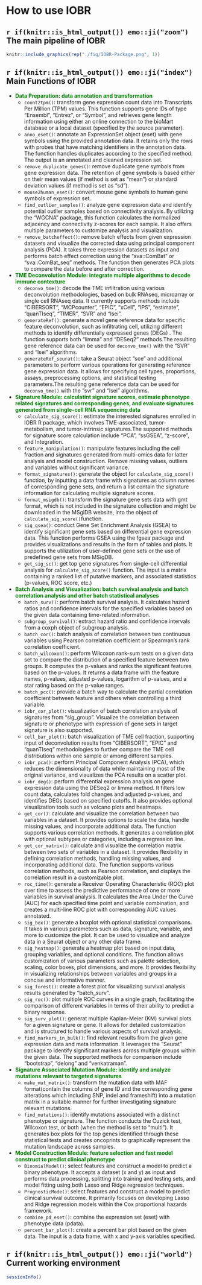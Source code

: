 
# **How to use IOBR**

## `r if(knitr::is_html_output()) emo::ji("zoom")` The main pipeline of IOBR

```r
knitr::include_graphics(rep("./fig/IOBR-Package.png", 1))
```

## `r if(knitr::is_html_output()) emo::ji("index")` Main Functions of IOBR

* <div style="color:green">**Data Preparation: data annotation and transformation**</div> 
   * `count2tpm()`: transform gene expression count data into Transcripts Per Million (TPM) values. This function supports gene IDs of type "Ensembl", "Entrez", or "Symbol", and retrieves gene length information using either an online connection to the bioMart database or a local dataset (specified by the source parameter).
   * `anno_eset()`: annotate an ExpressionSet object (eset) with gene symbols using the provided annotation data.  It retains only the rows with probes that have matching identifiers in the annotation data. The function handles duplicates according to the specified method. The output is an annotated and cleaned expression set.
   * `remove_duplicate_genes()`: remove duplicate gene symbols from gene expression data. The retention of gene symbols is based either on their mean values (if method is set as "mean") or standard deviation values (if method is set as "sd").
   * `mouse2human_eset()`: convert mouse gene symbols to human gene symbols of expression set.
   * `find_outlier_samples()`: analyze gene expression data and identify potential outlier samples based on connectivity analysis. By utilizing the "WGCNA" package, this function calculates the normalized adjacency and connectivity z-scores for each sample. It also offers multiple parameters to customize analysis and visualization.
   * `remove_batcheffect()`: remove batch effects from given expression datasets and visualize the corrected data using principal component analysis (PCA). It takes three expression datasets as input and performs batch effect correction using the "sva::ComBat" or "sva::ComBat_seq" methods. The function then generates PCA plots to compare the data before and after correction.
   </br>

* <div style="color:green">**TME Deconvolution Module: integrate multiple algorithms to decode immune contexture**</div> 
   * `deconvo_tme()`: decode the TME infiltration using various deconvolution methodologies, based on bulk RNAseq, microarray or single cell RNAseq data. It currently supports methods include "CIBERSORT", "MCPcounter", "EPIC", "xCell", "IPS", "estimate", "quanTIseq", "TIMER", "SVR" and "lsei".
   * `generateRef()`: generate a novel gene reference data for specific feature deconvolution, such as infiltrating cell, utilizing different methods to identify differentially expressed genes (DEGs) . The function supports both "limma" and "DESeq2" methods.The resulting gene reference data can be used for `deconvo_tme()` with the "SVR" and "lsei" algorithms.
   * `generateRef_seurat()`: take a Seurat object "sce" and additional parameters to perform various operations for generating reference gene expression data. It allows for specifying cell types, proportions, assays, preprocessing options, and statistical testing parameters.The resulting gene reference data can be used for `deconvo_tme()` with the "svr" and "lsei" algorithms.
</br>

* <div style="color:green">**Signature Module: calculatint signature scores, estimate phenotype related signatures and corresponding genes, and evaluate signatures generated from single-cell RNA sequencing data **</div>
  * `calculate_sig_score()`: estimate the interested signatures enrolled in IOBR R package, which involves TME-associated, tumor-metabolism, and tumor-intrinsic signatures.The supported methods for signature score calculation include "PCA", "ssGSEA", "z-score", and Integration.
  * `feature_manipulation()`: manipulate features including the cell fraction and signatures generated from multi-omics data for latter analysis and model construction. Remove missing values, outliers and variables without significant variance.
  * `format_signatures()`: generate the object for `calculate_sig_score()` function, by inputting a data frame with signatures as column names of corresponding gene sets, and return a list contain the signature information for calculating multiple signature scores.
  * `format_msigdb()`: transform the signature gene sets data  with gmt format, which is not included in the signature collection and might be downloaded in the MSgiDB website, into the object of `calculate_sig_score()`function.
  * `sig_gsea()`: conduct Gene Set Enrichment Analysis (GSEA) to identify significant gene sets based on differential gene expression data. This function performs GSEA using the fgsea package and provides visualizations and results in the form of tables and plots. It supports the utilization of user-defined gene sets or the use of predefined gene sets from MSigDB. 
  * `get_sig_sc()`: get top gene signatures from single-cell differential analysis for `calculate_sig_score()` function. The input is a matrix containing a ranked list of putative markers, and associated statistics (p-values, ROC score, etc.)
</br>
    
* <div style="color:green">**Batch Analysis and Visualization: batch survival analysis and batch correlation analysis and other batch statistical analyses **</div>
  * `batch_surv()`: perform batch survival analysis. It calculates hazard ratios and confidence intervals for the specified variables based on the given data containing time-related information.
  * `subgroup_survival()`: extract hazard ratio and confidence intervals from a coxph object of subgroup analysis.
  * `batch_cor()`: batch analysis of correlation between two continuous variables using Pearson correlation coefficient or Spearman's rank correlation coefficient.
  * `batch_wilcoxon()`: perform Wilcoxon rank-sum tests on a given data set to compare the distribution of a specified feature between two groups. It computes the p-values and ranks the significant features based on the p-values. It returns a data frame with the feature names, p-values, adjusted p-values, logarithm of p-values, and a star rating based on the p-value ranges.
  * `batch_pcc()`: provide a batch way to calculate the partial correlation coefficient between feature and others when controlling a third variable.
  * `iobr_cor_plot()`: visualization of batch correlation analysis of signatures from "sig_group". Visualize the correlation between signature or phenotype with  expression of gene sets in target signature is also supported.
  * `cell_bar_plot()`: batch visualization of TME cell fraction, supporting input of deconvolution results from "CIBERSORT", "EPIC" and "quanTIseq" methodologies to further compare the TME cell distributions within one sample or among different samples.
  * `iobr_pca()`: perform Principal Component Analysis (PCA), which reduces the dimensionality of data while maintaining most of the original variance, and visualizes the PCA results on a scatter plot. 
  * `iobr_deg()`: perform differential expression analysis on gene expression data using the DESeq2 or limma method. It filters low count data, calculates fold changes and adjusted p-values, and identifies DEGs based on specified cutoffs. It also provides optional visualization tools such as volcano plots and heatmaps.
  * `get_cor()`: calculate and visualize the correlation between two variables in a dataset. It provides options to scale the data, handle missing values, and incorporate additional data. The function supports various correlation methods. It generates a correlation plot with optional subtypes or categories, including a regression line. 
  * `get_cor_matrix()`: calculate and visualize the correlation matrix between two sets of variables in a dataset. It provides flexibility in defining correlation methods, handling missing values, and incorporating additional data. The function supports various correlation methods, such as Pearson correlation, and displays the correlation result in a customizable plot.
  * `roc_time()`: generate a Receiver Operating Characteristic (ROC) plot over time to assess the predictive performance of one or more variables in survival analysis. It calculates the Area Under the Curve (AUC) for each specified time point and variable combination, and creates a multi-line ROC plot with corresponding AUC values annotated.
  * `sig_box()`: generate a boxplot with optional statistical comparisons. It takes in various parameters such as data, signature, variable, and more to customize the plot. It can be used to visualize and analyze data in a Seurat object or any other data frame.
  * `sig_heatmap()`: generate a heatmap plot based on input data, grouping variables, and optional conditions. The function allows customization of various parameters such as palette selection, scaling, color boxes, plot dimensions, and more. It provides flexibility in visualizing relationships between variables and groups in a concise and informative manner.
  * `sig_forest()`: create a forest plot for visualizing survival analysis results generated by "batch_surv".
  * `sig_roc()`: plot multiple ROC curves in a single graph, facilitating the comparison of different variables in terms of their ability to predict a binary response.
  * `sig_surv_plot()`: generat multiple Kaplan-Meier (KM) survival plots for a given signature or gene. It allows for detailed customization and is structured to handle various aspects of survival analysis.
  * `find_markers_in_bulk()`: find relevant results from the given gene expression data and meta information. It leverages the "Seurat" package to identify significant markers across multiple groups within the given data. The supported methods for comparison include "bootstrap", "delong" and  "venkatraman".
</br>

* <div style="color:green">**Signature Associated Mutation Module: identify and analyze mutations relevant to targeted signatures**</div>
  * `make_mut_matrix()`: transform the mutation data with MAF format(contain the columns of gene ID and the corresponding gene alterations which including SNP, indel and frameshift) into a mutation matrix in a suitable manner for further investigating signature relevant mutations.
  * `find_mutations()`: identify mutations associated with a distinct phenotype or signature. The function conducts the Cuzick test, Wilcoxon test, or both (when the method is set to "multi"). It generates box plots for the top genes identified through these statistical tests and creates oncoprints to graphically represent the mutation landscape across samples. 
</br>

* <div style="color:green">**Model Construction Module: feature selection and fast model construct to predict clinical phenotype**</div>
  * `BinomialModel()`: select features and construct a model to predict a binary phenotype. It accepts a dataset (x and y) as input and performs data processing, splitting into training and testing sets, and model fitting using both Lasso and Ridge regression techniques.
  * `PrognosticMode()`: select features and construct a model to predict clinical survival outcome. It primarily focuses on developing Lasso and Ridge regression models within the Cox proportional hazards framework.
  * `combine_pd_eset()`: combine the expression set (eset) with phenotype data (pdata).
  * `percent_bar_plot()`: create a percent bar plot based on the given data. The input is a data frame, with x and y-axis variables specified.
</br>


## `r if(knitr::is_html_output()) emo::ji("world")` Current working environment

```r
sessionInfo()
```